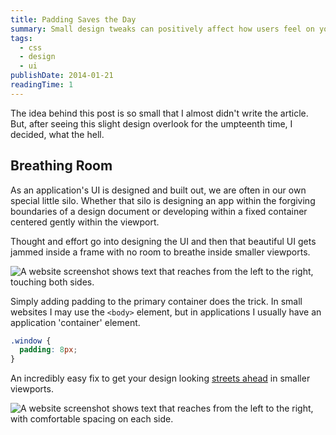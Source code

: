 ```yaml
---
title: Padding Saves the Day
summary: Small design tweaks can positively affect how users feel on your site.
tags:
  - css
  - design
  - ui
publishDate: 2014-01-21
readingTime: 1
---
```


The idea behind this post is so small that I almost didn't write the article.
But, after seeing this slight design overlook for the umpteenth time, I decided,
what the hell.

## Breathing Room

As an application's UI is designed and built out, we are often in our own
special little silo. Whether that silo is designing an app within the forgiving
boundaries of a design document or developing within a fixed container centered
gently within the viewport.

Thought and effort go into designing the UI and then that beautiful UI gets
jammed inside a frame with no room to breathe inside smaller viewports.

![A website screenshot shows text that reaches from the left to the right, touching both sides.](padding_iojmyt.jpg)

Simply adding padding to the primary container does the trick. In small websites
I may use the `<body>` element, but in applications I usually have an
application 'container' element.

```css
.window {
  padding: 8px;
}
```

An incredibly easy fix to get your design looking [streets ahead][1] in smaller
viewports.

![A website screenshot shows text that reaches from the left to the right, with comfortable spacing on each side.](padding02_ciqekv.jpg)

[1]:
  https://youtu.be/rf1GSjo4zSY
  'Streets ahead as defined by Pierce Hawthorne.'
